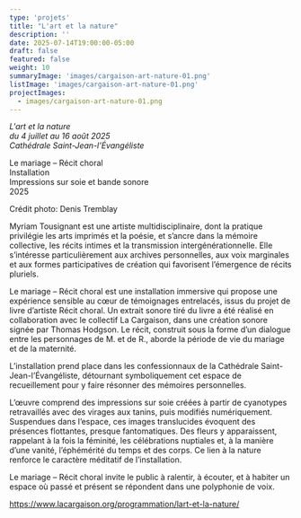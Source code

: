 ```yaml
---
type: 'projets'
title: "L'art et la nature"
description: ''
date: 2025-07-14T19:00:00-05:00
draft: false
featured: false
weight: 10
summaryImage: 'images/cargaison-art-nature-01.png'
listImage: 'images/cargaison-art-nature-01.png'
projectImages:
  - images/cargaison-art-nature-01.png
---
```


_L'art et la nature  
du 4 juillet au 16 août 2025  
Cathédrale Saint-Jean-l'Évangéliste_

Le mariage – Récit choral  
Installation  
Impressions sur soie et bande sonore  
2025

Crédit photo: Denis Tremblay

Myriam Tousignant est une artiste multidisciplinaire, dont la pratique privilégie les arts imprimés et la poésie, et s’ancre dans la mémoire collective, les récits intimes et la transmission intergénérationnelle. Elle s’intéresse particulièrement aux archives personnelles, aux voix marginales et aux formes participatives de création qui favorisent l’émergence de récits pluriels.

Le mariage – Récit choral est une installation immersive qui propose une expérience sensible au cœur de témoignages entrelacés, issus du projet de livre d’artiste Récit choral. Un extrait sonore tiré du livre a été réalisé en collaboration avec le collectif La Cargaison, dans une création sonore signée par Thomas Hodgson. Le récit, construit sous la forme d’un dialogue entre les personnages de M. et de R., aborde la période de vie du mariage et de la maternité.

L’installation prend place dans les confessionnaux de la Cathédrale Saint-Jean-l’Évangéliste, détournant symboliquement cet espace de recueillement pour y faire résonner des mémoires personnelles.

L’œuvre comprend des impressions sur soie créées à partir de cyanotypes retravaillés avec des virages aux tanins, puis modifiés numériquement. Suspendues dans l’espace, ces images translucides évoquent des présences flottantes, presque fantomatiques. Des fleurs y apparaissent, rappelant à la fois la féminité, les célébrations nuptiales et, à la manière d’une vanité, l’éphémérité du temps et des corps. Ce lien à la nature renforce le caractère méditatif de l’installation.

Le mariage – Récit choral invite le public à ralentir, à écouter, et à habiter un espace où passé et présent se répondent dans une polyphonie de voix.

https://www.lacargaison.org/programmation/lart-et-la-nature/